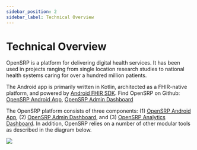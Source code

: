 ```yaml
---
sidebar_position: 2
sidebar_label: Technical Overview
---
```


# Technical Overview

OpenSRP is a platform for delivering digital health services. It has been used in projects ranging from single location research studies to national health systems caring for over a hundred million patients.

The Android app is primarily written in Kotlin​, architected as a FHIR-native platform, and powered by [Android FHIR SDK](https://github.com/google/android-fhir). Find OpenSRP on Github: [OpenSRP Android App](https://github.com/opensrp/fhircore), [OpenSRP Admin Dashboard](https://github.com/opensrp/web)

The OpenSRP platform consists of three components: (1) [OpenSRP Android App](/android-app), (2) [OpenSRP Admin Dashboard](/admin-dashboard), and (3) [OpenSRP Analytics Dashboard](/analytics-dashboard). In addition, OpenSRP relies on a number of other modular tools as described in the diagram below.

![](/img/opensrp-platform-flow.png)

